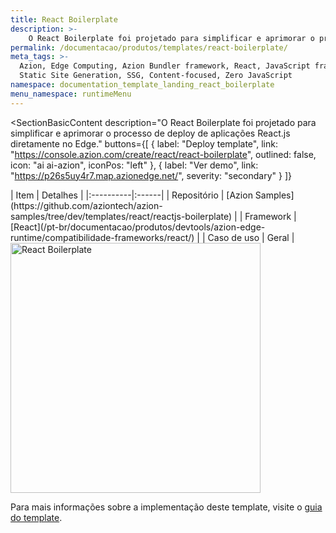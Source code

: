 ```yaml
---
title: React Boilerplate
description: >-
    O React Boilerplate foi projetado para simplificar e aprimorar o processo de deploy de aplicações React.js diretamente no edge.
permalink: /documentacao/produtos/templates/react-boilerplate/
meta_tags: >-
  Azion, Edge Computing, Azion Bundler framework, React, JavaScript frameworks,
  Static Site Generation, SSG, Content-focused, Zero JavaScript
namespace: documentation_template_landing_react_boilerplate
menu_namespace: runtimeMenu
---
```



<SectionBasicContent
  description="O React Boilerplate foi projetado para simplificar e aprimorar o processo de deploy de aplicações React.js diretamente no Edge."
  buttons={[
    { label: "Deploy template", link: "https://console.azion.com/create/react/react-boilerplate", outlined: false, icon: "ai ai-azion", iconPos: "left" },
    { label: "Ver demo", link: "https://p26s5uy4r7.map.azionedge.net/", severity: "secondary" }
  ]}
>
  <Fragment slot="content">
    <div style="flex: 1; min-width: 300px;">
      | Item | Detalhes |
      |:----------|:------|
      | Repositório | [Azion Samples](https://github.com/aziontech/azion-samples/tree/dev/templates/react/reactjs-boilerplate) |
      | Framework | [React](/pt-br/documentacao/produtos/devtools/azion-edge-runtime/compatibilidade-frameworks/react/) |
      | Caso de uso | Geral |
    </div>
    <div style="display: flex; justify-content: center; align-items: center; flex: 1;">
      <img src="/assets/docs/images/uploads/template-showcase/react/react-boilerplate.png" width="400" alt="React Boilerplate" style="min-width: 100%; max-width: 100%; height: auto;" />
    </div>
  </Fragment>
</SectionBasicContent>

Para mais informações sobre a implementação deste template, visite o [guia do template](/pt-br/documentacao/produtos/guias/react-boilerplate/).